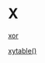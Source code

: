 # X {-}

[xor](https://linkedin-learning.pxf.io/rweekly_logOps)

[xytable()](https://linkedin-learning.pxf.io/rweekly_sunflower)
